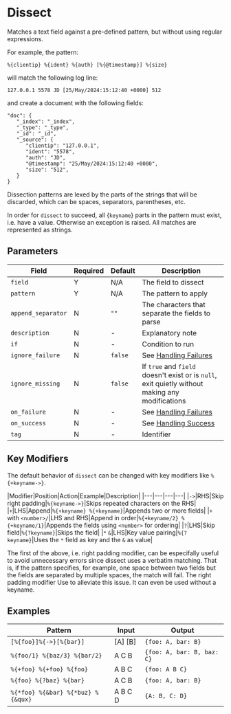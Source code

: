 
# Dissect

<Synopsis>
Matches a text field against a pre-defined pattern, but without using regular expressions.
</Synopsis>

For example, the pattern:

```code
%{clientip} %{ident} %{auth} [%{@timestamp}] %{size}
```

will match the following log line:

```code
127.0.0.1 5578 JD [25/May/2024:15:12:40 +0000] 512
```

and create a document with the following fields:

```code
"doc": {
   "_index": "_index",
   "_type": "_type",
   "_id": "_id",
   "_source": {
      "clientip": "127.0.0.1",
      "ident": "5578",
      "auth": "JD",
      "@timestamp": "25/May/2024:15:12:40 +0000",
      "size": "512",
   }
}
```

Dissection patterns are lexed by the parts of the strings that will be discarded, which can be spaces, separators, parentheses, etc.

In order for `dissect` to succeed, all {`keyname`} parts in the pattern must exist, i.e. have a value. Otherwise an exception is raised. All matches are represented as strings.

## Parameters

|Field|Required|Default|Description|
|---|---|---|---|
|`field`|Y|N/A|The field to dissect|
|`pattern`|Y|N/A|The pattern to apply|
|`append_separator`|N|`""`|The characters that separate the fields to parse|
|`description`|N|-|Explanatory note|
|`if`|N|-|Condition to run|
|`ignore_failure`|N|`false`|See [Handling Failures](../handling-failures.mdx)|
|`ignore_missing`|N|`false`|If `true` and `field` doesn't exist or is `null`, exit quietly without making any modifications|
|`on_failure`|N|-|See [Handling Failures](../handling-failures.mdx)|
|`on_success`|N|-|See [Handling Success](../handling-success.mdx)|
|`tag`|N|-|Identifier|

## Key Modifiers

The default behavior of `dissect` can be changed with key modifiers like `%{+keyname->}`.

|Modifier|Position|Action|Example|Description|
|---|---|---|---|
|`->`|RHS|Skip right padding|`%{keyname->}`|Skips repeated characters on the RHS|
|`+`|LHS|Append|`%{+keyname} %{+keyname}`|Appends two or more fields|
|`+` with `<number>/`|LHS and RHS|Append in order|`%{+keyname/2} %{+keyname/1}`|Appends the fields using `<number>` for ordering|
|`?`|LHS|Skip field|`%{?keyname}`|Skips the field|
|`*` `&`|LHS|Key value pairing|`%{?keyname}`|Uses the `*` field as key and the `&` as value|

The first of the above, i.e. right padding modifier, can be especifally useful to avoid unnecessary errors since dissect uses a verbatim matching. That is, if the pattern specifies, for example, one space between two fields but the fields are separated by multiple spaces, the match will fail. The right padding modifier Use to alleviate this issue. It can even be used without a keyname.

## Examples

|Pattern|Input|Output|
|---|---|---|
|`[%{foo}]%{->}[%{bar}]`|[A]    [B]|`{foo: A, bar: B}`|
|`%{foo/1} %{baz/3} %{bar/2}`|A C B|`{foo: A, bar: B, baz: C}`|
|`%{+foo} %{+foo} %{foo}`|A B C|`{foo: A B C}`|
|`%{foo} %{?baz} %{bar}`|A C B|`{foo: A, bar: B}`|
|`%{*foo} %{&bar} %{*buz} %{&qux}`|A B C D|`{A: B, C: D}`|
